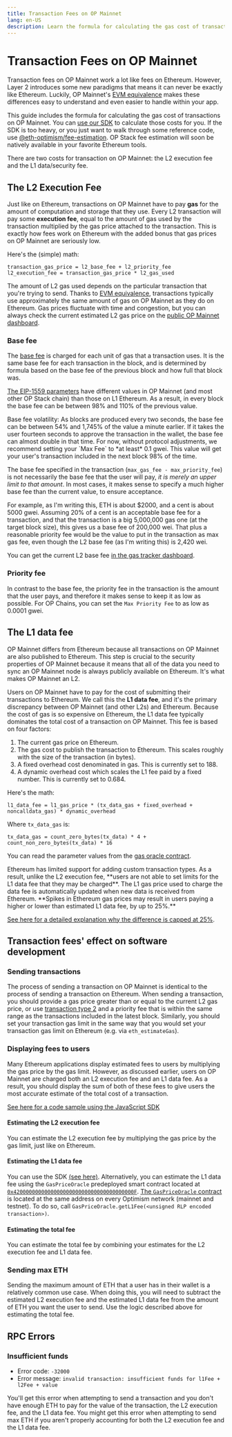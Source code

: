 ```yaml
---
title: Transaction Fees on OP Mainnet
lang: en-US
description: Learn the formula for calculating the gas cost of transactions on OP Mainnet.
---
```



# Transaction Fees on OP Mainnet

Transaction fees on OP Mainnet work a lot like fees on Ethereum.
However, Layer 2 introduces some new paradigms that means it can never be exactly like Ethereum.
Luckily, OP Mainnet's [EVM equivalence](https://medium.com/ethereum-optimism/introducing-evm-equivalence-5c2021deb306) makes these differences easy to understand and even easier to handle within your app.

This guide includes the formula for calculating the gas cost of transactions on OP Mainnet.
You can [use our SDK](/tools/javascript/sdk-estimate-gas) to calculate those costs for you. If the SDK is too heavy, or you just want to walk through some reference code, use [@eth-optimism/fee-estimation](https://github.com/ethereum-optimism/optimism/tree/develop/packages/fee-estimation). OP Stack fee estimation will soon be natively available in your favorite Ethereum tools.

There are two costs for transaction on OP Mainnet: the L2 execution fee and the L1 data/security fee.

## The L2 Execution Fee

Just like on Ethereum, transactions on OP Mainnet have to pay **gas** for the amount of computation and storage that they use.
Every L2 transaction will pay some **execution fee**, equal to the amount of gas used by the transaction multiplied by the gas price attached to the transaction.
This is exactly how fees work on Ethereum with the added bonus that gas prices on OP Mainnet are seriously low.

Here's the (simple) math:

```
transaction_gas_price = l2_base_fee + l2_priority_fee
l2_execution_fee = transaction_gas_price * l2_gas_used
```

The amount of L2 gas used depends on the particular transaction that you're trying to send.
Thanks to [EVM equivalence](https://medium.com/ethereum-optimism/introducing-evm-equivalence-5c2021deb306), transactions typically use approximately the same amount of gas on OP Mainnet as they do on Ethereum.
Gas prices fluctuate with time and congestion, but you can always check the current estimated L2 gas price on the [public OP Mainnet dashboard](https://optimism.io/gas-tracker).

### Base fee

The [base fee](https://eips.ethereum.org/EIPS/eip-1559#simple-summary) is charged for each unit of gas that a transaction uses.
It is the same base fee for each transaction in the block, and is determined by formula based on the base fee of the previous block and how full that block was.

[The EIP-1559 parameters](/differences#eip-1559) have different values in OP Mainnet (and most other OP Stack chain) than those on L1 Ethereum.
As a result, in every block the base fee can be between 98% and 110% of the previous value.

<Callout type="info">
  Base fee volatility: As blocks are produced every two seconds, the base fee can be between 54% and 1,745% of the value a minute earlier. If it takes the user fourteen seconds to approve the transaction in the wallet, the base fee can almost double in that time.
  For now, without protocol adjustments, we recommend setting your `Max Fee` to *at least* 0.1 gwei. This value will get your user's transaction included in the next block 98% of the time.
</Callout>

The base fee specified in the transaction (`max_gas_fee - max_priority_fee`) is not necessarily the base fee that the user will pay, *it is merely an upper limit to that amount*.
In most cases, it makes sense to specify a much higher base fee than the current value, to ensure acceptance.

For example, as I'm writing this, ETH is about $2000, and a cent is about 5000 gwei.
Assuming 20% of a cent is an acceptable base fee for a transaction, and that the transaction is a big 5,000,000 gas one (at the target block size), this gives us a base fee of 200,000 wei.
That plus a reasonable priority fee would be the value to put in the transaction as max gas fee, even though the L2 base fee (as I'm writing this) is 2,420 wei.

You can get the current L2 base fee [in the gas tracker dashboard](https://optimism.io/gas-tracker).

### Priority fee

In contrast to the base fee, the priority fee in the transaction is the amount that the user pays, and therefore it makes sense to keep it as low as possible.
For OP Chains, you can set the `Max Priority Fee` to as low as 0.0001 gwei.

## The L1 data fee

OP Mainnet differs from Ethereum because all transactions on OP Mainnet are also published to Ethereum.
This step is crucial to the security properties of OP Mainnet because it means that all of the data you need to sync an OP Mainnet node is always publicly available on Ethereum.
It's what makes OP Mainnet an L2.

Users on OP Mainnet have to pay for the cost of submitting their transactions to Ethereum.
We call this the **L1 data fee**, and it's the primary discrepancy between OP Mainnet (and other L2s) and Ethereum.
Because the cost of gas is so expensive on Ethereum, the L1 data fee typically dominates the total cost of a transaction on OP Mainnet.
This fee is based on four factors:

1.  The current gas price on Ethereum.
2.  The gas cost to publish the transaction to Ethereum. This scales roughly with the size of the transaction (in bytes).
3.  A fixed overhead cost denominated in gas. This is currently set to 188.
4.  A dynamic overhead cost which scales the L1 fee paid by a fixed number. This is currently set to 0.684.

Here's the math:

```
l1_data_fee = l1_gas_price * (tx_data_gas + fixed_overhead + noncalldata_gas) * dynamic_overhead
```

Where `tx_data_gas` is:

```
tx_data_gas = count_zero_bytes(tx_data) * 4 + count_non_zero_bytes(tx_data) * 16
```

You can read the parameter values from the [gas oracle contract](https://explorer.optimism.io/address/0x420000000000000000000000000000000000000F#readContract).

<Callout type="warning">
  Ethereum has limited support for adding custom transaction types.
  As a result, unlike the L2 execution fee, **users are not able to set limits for the L1 data fee that they may be charged**.
  The L1 gas price used to charge the data fee is automatically updated when new data is received from Ethereum.
  **Spikes in Ethereum gas prices may result in users paying a higher or lower than estimated L1 data fee, by up to 25%.**

  [See here for a detailed explanation why the difference is capped at 25%](https://help.optimism.io/hc/en-us/articles/4416677738907-What-happens-if-the-L1-gas-price-spikes-while-a-transaction-is-in-process).
</Callout>

## Transaction fees' effect on software development

### Sending transactions

The process of sending a transaction on OP Mainnet is identical to the process of sending a transaction on Ethereum.
When sending a transaction, you should provide a gas price greater than or equal to the current L2 gas price, or use [transaction type 2](https://www.educative.io/answers/type-0-vs-type-2-ethereum-transactions) and a priority fee that is within the same range as the transactions included in the latest block.
Similarly, you should set your transaction gas limit in the same way that you would set your transaction gas limit on Ethereum (e.g. via `eth_estimateGas`).

### Displaying fees to users

Many Ethereum applications display estimated fees to users by multiplying the gas price by the gas limit.
However, as discussed earlier, users on OP Mainnet are charged both an L2 execution fee and an L1 data fee.
As a result, you should display the sum of both of these fees to give users the most accurate estimate of the total cost of a transaction.

[See here for a code sample using the JavaScript SDK](/tools/javascript/sdk-estimate-gas)

#### Estimating the L2 execution fee

You can estimate the L2 execution fee by multiplying the gas price by the gas limit, just like on Ethereum.

#### Estimating the L1 data fee

You can use the SDK [(see here)](/tools/javascript/sdk-estimate-gas).
Alternatively, you can estimate the L1 data fee using the `GasPriceOracle` predeployed smart contract located at [`0x420000000000000000000000000000000000000F`](https://explorer.optimism.io/address/0x420000000000000000000000000000000000000F).
[The `GasPriceOracle` contract](https://github.com/ethereum-optimism/optimism/blob/v1.1.4/packages/contracts-bedrock/src/L2/GasPriceOracle.sol) is located at the same address on every Optimism network (mainnet and testnet).
To do so, call `GasPriceOracle.getL1Fee(<unsigned RLP encoded transaction>)`.

#### Estimating the total fee

You can estimate the total fee by combining your estimates for the L2 execution fee and L1 data fee.

### Sending max ETH

Sending the maximum amount of ETH that a user has in their wallet is a relatively common use case.
When doing this, you will need to subtract the estimated L2 execution fee and the estimated L1 data fee from the amount of ETH you want the user to send.
Use the logic described above for estimating the total fee.

## RPC Errors

### Insufficient funds

-   Error code: `-32000`
-   Error message: `invalid transaction: insufficient funds for l1Fee + l2Fee + value`

You'll get this error when attempting to send a transaction and you don't have enough ETH to pay for the value of the transaction, the L2 execution fee, and the L1 data fee.
You might get this error when attempting to send max ETH if you aren't properly accounting for both the L2 execution fee and the L1 data fee.
